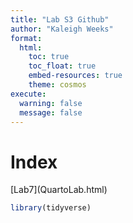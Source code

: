 ```yaml
---
title: "Lab S3 Github"
author: "Kaleigh Weeks"
format:
  html:
    toc: true
    toc_float: true
    embed-resources: true
    theme: cosmos
execute: 
  warning: false
  message: false
---
```


# Index

\[Lab7\](QuartoLab.html)

```r
library(tidyverse)
```
